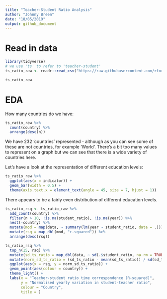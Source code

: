 ```yaml
---
title: "Teacher-Student Ratio Analysis"
author: "Johnny Breen"
date: "18/05/2019"
output: github_document
---
```


# Read in data

```r
library(tidyverse)
# we use 'ts' to refer to 'teacher-student'
ts_ratio_raw <- readr::read_csv("https://raw.githubusercontent.com/rfordatascience/tidytuesday/master/data/2019/2019-05-07/student_teacher_ratio.csv")

ts_ratio_raw 
```

# EDA

How many countries do we have:

```r
ts_ratio_raw %>%
  count(country) %>%
  arrange(desc(n))
```

We have 232 'countries' represented - although as you can see some of these are not countries, for example 'World'. There's a bit too many values to represent on a graph but we can see that there is a wide variety of countries here.

Let's have a look at the representation of different education levels:

```r
ts_ratio_raw %>%
  ggplot(aes(x = indicator)) +
  geom_bar(width = 0.5) +
  theme(axis.text.x = element_text(angle = 45, size = 7, hjust = 1))
```

There appears to be a fairly even distribution of different education levels.

```r
ts_ratio_rsq <- ts_ratio_raw %>%
  add_count(country) %>%
  filter(n > 10, !is.na(student_ratio), !is.na(year)) %>%
  nest(-country) %>%
  mutate(mod = map(data, ~ summary(lm(year ~ student_ratio, data = .)))) %>%
  mutate(rsq = map_dbl(mod, "r.squared")) %>%
  arrange(desc(rsq))

ts_ratio_rsq %>%
  top_n(15, rsq) %>%
  mutate(sd_ts_ratio = map_dbl(data, ~ sd(.$student_ratio, na.rm = TRUE))) %>%
  mutate(norm_sd_ts_ratio = (sd_ts_ratio - mean(sd_ts_ratio)) / sd(sd_ts_ratio)) %>%
  ggplot(aes(x = rsq, y = norm_sd_ts_ratio)) +
  geom_point(aes(colour = country)) +
  theme_light() +
  labs(x = "Teacher-student ratio time correspondence (R-squared)",
       y = "Normalised yearly variation in student-teacher ratio",
       colour = "Country",
       title = )
```


